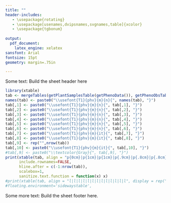 ```yaml
---
title: ""
header-includes:
   - \usepackage{rotating}
   - \usepackage[usenames,dvipsnames,svgnames,table]{xcolor}
   - \usepackage{tgbonum}
   
output:
  pdf_document:
    latex_engine: xelatex
sansfont: Arial
fontsize: 15pt
geometry: margin=.75in

---
```


Some text: Build the sheet header here

```r
library(xtable)
tab <- mergeTables(getPlantSamplesTable(getPhenoData()), getPhenoObsTable(getPhenoData()))
names(tab) <- paste0("\\usefont{T1}{phv}{m}{n}{", names(tab), "}")
tab[,1] <- paste0("\\usefont{T1}{phv}{m}{n}{", tab[,1], "}")
tab[,2] <- paste0("\\usefont{T1}{phv}{m}{n}{", tab[,2], "}")
tab[,3] <- paste0("\\usefont{T1}{phv}{m}{n}{", tab[,3], "}")
tab[,4] <- paste0("\\usefont{T1}{phv}{m}{n}{", tab[,4], "}")
tab[,5] <- paste0("\\usefont{T1}{phv}{m}{n}{", tab[,5], "}")
tab[,6] <- paste0("\\usefont{T1}{phv}{m}{n}{", tab[,6], "}")
tab[,7] <- paste0("\\usefont{T1}{phv}{m}{it}{", tab[,7], "}")
tab[,8] <- paste0("\\usefont{T1}{phv}{m}{it}{", tab[,8], "}")
tab[,9] <- rep("",nrow(tab))
tab[,10] <- paste0("\\usefont{T1}{phv}{m}{it}{", tab[,10], "}")
#tab[,9] <- paste0("\\textcolor{Gray}{", tab[,9], "}")
print(xtable(tab, align = "p{0cm}|p{1cm}|p{1cm}|p{.9cm}|p{.8cm}|p{.8cm}|p{3.3cm}|p{1cm}|p{1.5cm}|p{2cm}|p{2cm}|"), 
      include.rownames=FALSE, 
      hline.after = c(-1:nrow(tab)), 
      scalebox=1, 
      sanitize.text.function = function(x) x)
#print(xtable(tab, align = "l|l|l|l|l|l|l|l|l|l|l|l|l", display = rep("s",13)), type="html")
#floating.environment='sidewaystable', 
```

Some more text: Build the sheet footer here.
